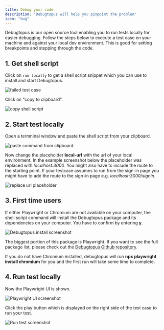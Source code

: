 ```yaml
---
title: Debug your code
description: "Debugtopus will help you pinpoint the problem"
icon: "bug"
---
```


Debugtopus is our open source tool enabling you to run tests locally for easier debugging. Follow the steps below to
execute a test case on your machine and against your local dev environment. This is good for setting breakpoints and
stepping through the code.

## 1. Get shell script

Click on `run locally` to get a shell script snippet which you can use to install and start Debugtopus.

<Frame caption="Failed test case">
  <img src="images/test-result-failure.png" alt="failed test case" />
</Frame>

Click on "copy to clipboard".

<Frame caption="copy shell script">
  <img src="images/screenshot-run-locally.png" alt="copy shell script" />
</Frame>

## 2. Start test locally

Open a termninal window and paste the shell script from your clipboard.

<Frame caption="paste command from clipboard">
  <img
    src="images/Terminal-run-locally-npx-command-pasted.png"
    alt="paste command from clipboard"
  />
</Frame>

Now change the placeholder **local-url** with the url of your local environment. In the example screenshot below
the placeholder was replaced with _localhost:3000_. You might also have to include the route to the starting point.
If your testcase assumes to run from the sign-in page you might have to add the route to the sign-in page
e.g. _localhost:3000/signin_.

<Frame caption="replace url placeholder with your local environment url">
  <img
    src="images/Terminal-run-locally-npx-command-url-adjusted.png"
    alt="replace url placeholder"
  />
</Frame>

## 3. First time users

If either Playwright or Chromium are not available on your computer, the shell script command will install
the Debugtopus package and its dependencies on your computer. You have to confirm by entering **y**.

<Frame caption="Install Debugtopus">
  <img
    src="images/Debugtopus-install.png"
    alt="Debugtopus install screenshot"
  />
</Frame>

The biggest portion of this package is Playwright. If you want to see the full package list, please check out
the [Debugtopus Github repository](https://github.com/OctoMind-dev/debugtopus).

If you do not have Chromium installed, debugtopus will run **npx playwright install chromium** for you and the
first run will take some time to complete.

## 4. Run test locally

Now the Playwright UI is shown.

<Frame caption="Playwright UI screenshot">
  <img src="images/Playwright-ui-locally.png" alt="Playwright UI screenshot" />
</Frame>

Click the play button which is displayed on the right side of the test case to run your test.

<Frame caption="Run test">
  <img src="images/Playwright-run-testcase.png" alt="Run test screenshot" />
</Frame>
